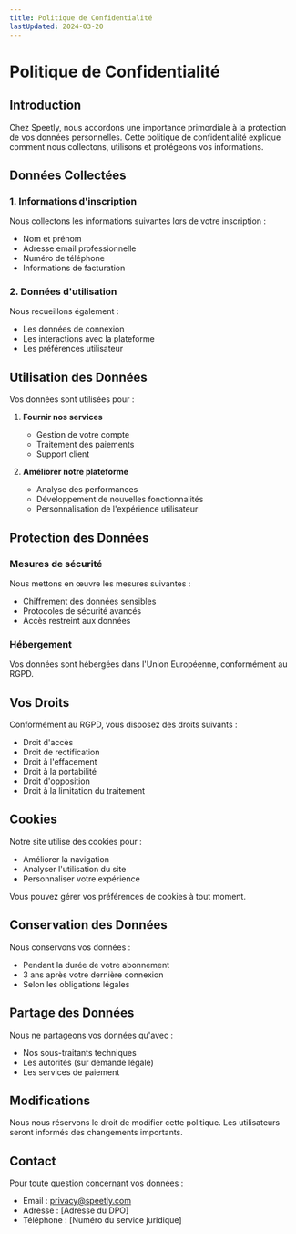 ```yaml
---
title: Politique de Confidentialité
lastUpdated: 2024-03-20
---
```


# Politique de Confidentialité

## Introduction

Chez Speetly, nous accordons une importance primordiale à la protection de vos données personnelles. Cette politique de confidentialité explique comment nous collectons, utilisons et protégeons vos informations.

## Données Collectées

### 1. Informations d'inscription

Nous collectons les informations suivantes lors de votre inscription :
- Nom et prénom
- Adresse email professionnelle
- Numéro de téléphone
- Informations de facturation

### 2. Données d'utilisation

Nous recueillons également :
- Les données de connexion
- Les interactions avec la plateforme
- Les préférences utilisateur

## Utilisation des Données

Vos données sont utilisées pour :

1. **Fournir nos services**
   - Gestion de votre compte
   - Traitement des paiements
   - Support client

2. **Améliorer notre plateforme**
   - Analyse des performances
   - Développement de nouvelles fonctionnalités
   - Personnalisation de l'expérience utilisateur

## Protection des Données

### Mesures de sécurité

Nous mettons en œuvre les mesures suivantes :
- Chiffrement des données sensibles
- Protocoles de sécurité avancés
- Accès restreint aux données

### Hébergement

Vos données sont hébergées dans l'Union Européenne, conformément au RGPD.

## Vos Droits

Conformément au RGPD, vous disposez des droits suivants :

- Droit d'accès
- Droit de rectification
- Droit à l'effacement
- Droit à la portabilité
- Droit d'opposition
- Droit à la limitation du traitement

## Cookies

Notre site utilise des cookies pour :
- Améliorer la navigation
- Analyser l'utilisation du site
- Personnaliser votre expérience

Vous pouvez gérer vos préférences de cookies à tout moment.

## Conservation des Données

Nous conservons vos données :
- Pendant la durée de votre abonnement
- 3 ans après votre dernière connexion
- Selon les obligations légales

## Partage des Données

Nous ne partageons vos données qu'avec :
- Nos sous-traitants techniques
- Les autorités (sur demande légale)
- Les services de paiement

## Modifications

Nous nous réservons le droit de modifier cette politique. Les utilisateurs seront informés des changements importants.

## Contact

Pour toute question concernant vos données :
- Email : [privacy@speetly.com](mailto:privacy@speetly.com)
- Adresse : [Adresse du DPO]
- Téléphone : [Numéro du service juridique] 
